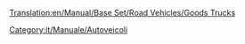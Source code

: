 [[Translation:en/Manual/Base Set/Road Vehicles/Goods Trucks]]

{{it/Manuale/Set base/Autoveicoli/StatAutoveicoli|nome     = Camion beni Balogh
  |img      = en/Manual/Base Set/Road Vehicles/Balogh Goods Truck.png
  |prezzo    = 8.776
  |velocità    = 48
  |annuale   = 842
  |ideato = 1935
  |vita     = 15
  |capacità = 14 casse di beni
}}
{{it/Manuale/Set base/Autoveicoli/StatAutoveicoli|nome     = Camion beni Craighead
  |img      = en/Manual/Base Set/Road Vehicles/Craighead Goods Truck.png
  |prezzo    = 10.664 
  |velocità    = 88
  |annuale   = 1.574
  |ideato = 1974
  |vita    = 15
  |capacità = 16 casse di beni
}}
{{it/Manuale/Set base/Autoveicoli/StatAutoveicoli|nome     = Camion beni Goss
  |img      = en/Manual/Base Set/Road Vehicles/Goss Goods Truck.png
  |prezzo   = 11.484  
  |velocità    = 112
  |annuale   = 2.250
  |ideato = 2005
  |vita     = 15
  |capacità = 18 casse di beni
}}

[[Category:it/Manuale/Autoveicoli]]